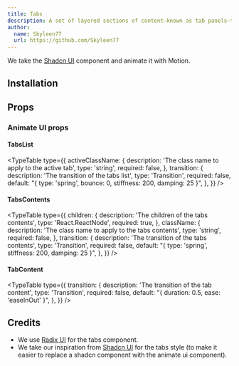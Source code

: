 ```yaml
---
title: Tabs
description: A set of layered sections of content—known as tab panels—that are displayed one at a time.
author:
  name: Skyleen77
  url: https://github.com/Skyleen77
---
```


We take the [Shadcn UI](https://ui.shadcn.com/docs/components/tabs) component and animate it with Motion.

<ComponentPreview name="radix-tabs-demo" />

## Installation

<ComponentInstallation name="radix-tabs" />

## Props

<div className="flex flex-row gap-x-3">
  <ExternalLink
    href="https://www.radix-ui.com/primitives/docs/components/tabs"
    text="Docs"
  />
  <ExternalLink
    href="https://www.radix-ui.com/primitives/docs/components/tabs#api-reference"
    text="API Reference"
  />
</div>

### Animate UI props

#### TabsList

<TypeTable
  type={{
    activeClassName: {
      description: 'The class name to apply to the active tab',
      type: 'string',
      required: false,
    },
    transition: {
      description: 'The transition of the tabs list',
      type: 'Transition',
      required: false,
      default: "{ type: 'spring', bounce: 0, stiffness: 200, damping: 25 }",
    },
  }}
/>

#### TabsContents

<TypeTable
  type={{
    children: {
      description: 'The children of the tabs contents',
      type: 'React.ReactNode',
      required: true,
    },
    className: {
      description: 'The class name to apply to the tabs contents',
      type: 'string',
      required: false,
    },
    transition: {
      description: 'The transition of the tabs contents',
      type: 'Transition',
      required: false,
      default: "{ type: 'spring', stiffness: 200, damping: 25 }",
    },
  }}
/>

#### TabContent

<TypeTable
  type={{
    transition: {
      description: 'The transition of the tab content',
      type: 'Transition',
      required: false,
      default: "{ duration: 0.5, ease: 'easeInOut' }",
    },
  }}
/>

## Credits

- We use [Radix UI](https://www.radix-ui.com/primitives/docs/components/tabs) for the tabs component.
- We take our inspiration from [Shadcn UI](https://ui.shadcn.com/docs/components/tabs) for the tabs style (to make it easier to replace a shadcn component with the animate ui component).
